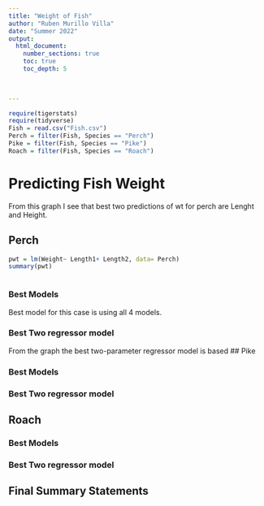 ```yaml
---
title: "Weight of Fish"
author: "Ruben Murillo Villa"
date: "Summer 2022"  
output: 
  html_document:
    number_sections: true
    toc: true
    toc_depth: 5

 
    
---
```



```r
require(tigerstats)
require(tidyverse)
Fish = read.csv("Fish.csv")
Perch = filter(Fish, Species == "Perch")
Pike = filter(Fish, Species == "Pike")
Roach = filter(Fish, Species == "Roach")
```

# Predicting Fish Weight

From this graph I see that best two predictions of wt for perch are Lenght and Height. 

## Perch
```r
pwt = lm(Weight~ Length1+ Length2, data= Perch)
summary(pwt)
```

```r

```


### Best Models
Best model for this case is using all 4 models. 

### Best Two regressor model

From the graph the best two-parameter regressor model is based 
## Pike

### Best Models

### Best Two regressor model

## Roach

### Best Models

### Best Two regressor model

## Final Summary Statements